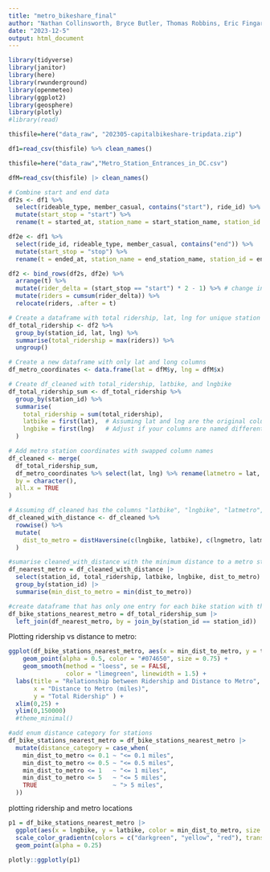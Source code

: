 ```yaml
---
title: "metro_bikeshare_final"
author: "Nathan Collinsworth, Bryce Butler, Thomas Robbins, Eric Fingar"
date: "2023-12-5"
output: html_document
---
```



```r
library(tidyverse)
library(janitor)
library(here)
library(rwunderground)
library(openmeteo)
library(ggplot2)
library(geosphere)
library(plotly)
#library(read)
```


```r
thisfile=here("data_raw", "202305-capitalbikeshare-tripdata.zip")

df1=read_csv(thisfile) %>% clean_names()
```

```r
thisfile=here("data_raw","Metro_Station_Entrances_in_DC.csv")

dfM=read_csv(thisfile) |> clean_names()
```


```r
# Combine start and end data
df2s <- df1 %>%
  select(rideable_type, member_casual, contains("start"), ride_id) %>% 
  mutate(start_stop = "start") %>%
  rename(t = started_at, station_name = start_station_name, station_id = start_station_id, lat = start_lat, lng = start_lng)

df2e <- df1 %>%
  select(ride_id, rideable_type, member_casual, contains("end")) %>%
  mutate(start_stop = "stop") %>%
  rename(t = ended_at, station_name = end_station_name, station_id = end_station_id, lat = end_lat, lng = end_lng)

df2 <- bind_rows(df2s, df2e) %>%
  arrange(t) %>%
  mutate(rider_delta = (start_stop == "start") * 2 - 1) %>% # change in ridership 
  mutate(riders = cumsum(rider_delta)) %>%
  relocate(riders, .after = t)

```

```r
# Create a dataframe with total ridership, lat, lng for unique station IDs
df_total_ridership <- df2 %>%
  group_by(station_id, lat, lng) %>%
  summarise(total_ridership = max(riders)) %>%
  ungroup()

```

```r

# Create a new dataframe with only lat and long columns
df_metro_coordinates <- data.frame(lat = dfM$y, lng = dfM$x)

```

```r

# Create df_cleaned with total_ridership, latbike, and lngbike
df_total_ridership_sum <- df_total_ridership %>%
  group_by(station_id) %>%
  summarise(
    total_ridership = sum(total_ridership),
    latbike = first(lat),  # Assuming lat and lng are the original columns
    lngbike = first(lng)   # Adjust if your columns are named differently
  )

# Add metro station coordinates with swapped column names
df_cleaned <- merge(
  df_total_ridership_sum,
  df_metro_coordinates %>% select(lat, lng) %>% rename(latmetro = lat, lngmetro = lng),
  by = character(),
  all.x = TRUE
)

```

```r
# Assuming df_cleaned has the columns "latbike", "lngbike", "latmetro", "lngmetro"
df_cleaned_with_distance <- df_cleaned %>%
  rowwise() %>%
  mutate(
    dist_to_metro = distHaversine(c(lngbike, latbike), c(lngmetro, latmetro)) / 1609.344
  )

```

```r
#sumarise cleaned_with_distance with the minimum distance to a metro station for each bike station
df_nearest_metro = df_cleaned_with_distance |>
  select(station_id, total_ridership, latbike, lngbike, dist_to_metro) |>
  group_by(station_id) |>
  summarise(min_dist_to_metro = min(dist_to_metro))

#create dataframe that has only one entry for each bike station with the distance to the nearest metro station
df_bike_stations_nearest_metro = df_total_ridership_sum |>
  left_join(df_nearest_metro, by = join_by(station_id == station_id))
```


Plotting ridership vs distance to metro:
```r

ggplot(df_bike_stations_nearest_metro, aes(x = min_dist_to_metro, y = total_ridership))+
    geom_point(alpha = 0.5, color = "#074650", size = 0.75) +
    geom_smooth(method = "loess", se = FALSE,
                color = "limegreen", linewidth = 1.5) +  
  labs(title = "Relationship between Ridership and Distance to Metro",
       x = "Distance to Metro (miles)",
       y = "Total Ridership" ) +
  xlim(0,25) +
  ylim(0,150000)
  #theme_minimal()

```

```r
#add enum distance category for stations
df_bike_stations_nearest_metro = df_bike_stations_nearest_metro |> 
  mutate(distance_category = case_when(
    min_dist_to_metro <= 0.1 ~ "<= 0.1 miles",
    min_dist_to_metro <= 0.5 ~ "<= 0.5 miles",
    min_dist_to_metro <= 1   ~ "<= 1 miles",
    min_dist_to_metro <= 5   ~ "<= 5 miles",
    TRUE                     ~ "> 5 miles",
  ))
```


plotting ridership and metro locations
```r
p1 = df_bike_stations_nearest_metro |>
  ggplot(aes(x = lngbike, y = latbike, color = min_dist_to_metro, size = total_ridership)) +
  scale_color_gradientn(colors = c("darkgreen", "yellow", "red"), trans = "log10") +
  geom_point(alpha = 0.25)

plotly::ggplotly(p1)
```

